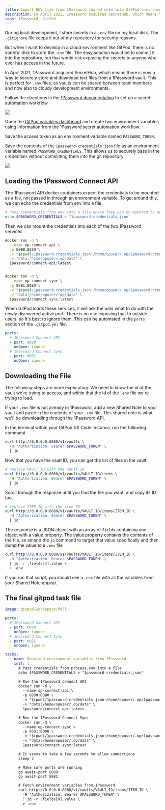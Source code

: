 ```yaml
---
title: Import ENV file from 1Password shared note into GitPod environment
description: In April 2021, 1Password acquired SecretHub, which means there is now a way to securely store and download text files from a 1Password vault. This is perfect for `.env` files, as vaults can be shared between team members and now also to cloudy development environments.
tags: 1Password, GitPod
---
```


During local development, I store secrets in a `.env` file on my local disk. The `.gitignore` file keeps it out of my repository for security reasons.

But when I want to develop in a cloud environment like GitPod, there is no stateful disk to store the `.env` file. The easy solution would be to commit it into the repository, but that would risk exposing the secrets to anyone who ever has access in the future.

In April 2021, 1Password acquired SecretHub, which means there is now a way to securely store and download text files from a 1Password vault. This is perfect for `.env` files, as vaults can be shared between team members and now also to cloudy development environments.

Follow the directions in the [1Password documentation](https://support.1password.com/connect-deploy-docker/#step-1-set-up-a-secrets-automation-workflow) to set up a secret automation workflow.

![](/images/gitpod-env-1pass_2021-10-01-20-02-52.png)

Open the [GitPod variables dashboard](https://gitpod.io/variables) and create two environment variables using information from the 1Password secret automation workflow.

Save the access token as an environment variable named `PASSWORD_TOKEN`.

Save the contents of the `1password-credentials.json` file as an environment variable named `PASSWORD_CREDENTIALS`. This allows us to securely pass in the credentials without committing them into the git repository.

![](/images/gitpod-env-1pass_2021-10-01-20-00-38.png)

## Loading the 1Password Connect API

The 1Password API docker containers expect the credentials to be mounted as a file, not passed in through an environment variable. To get around this, we can echo the credentials from env into a file.

```sh
# Pass credentials from env into a file where they can be mounted to docker
echo $PASSWORD_CREDENTIALS > "1password-credentials.json"
```

Then we can mount the credentials into each of the two 1Password services.

```sh
docker run -d \
  --name op-connect-api \
  -p 8080:8080 \
  -v "$(pwd)/1password-credentials.json:/home/opuser/.op/1password-credentials.json" \
  -v "data:/home/opuser/.op/data" \
  1password/connect-api:latest


docker run -d \
  --name op-connect-sync \
  -p 8081:8080 \
  -v "$(pwd)/1password-credentials.json:/home/opuser/.op/1password-credentials.json" \
  -v "data:/home/opuser/.op/data" \
  1password/connect-sync:latest
```

When GitPod loads these services, it will ask the user what to do with the newly discovered active port. There is no use exposing that to outside users, so it's best to ignore them. This can be automated in the `ports` section of the `.gitpod.yml` file.

```yml
ports:
  # 1Password Connect API
  - port: 8080
    onOpen: ignore
  # 1Password Connect Sync
  - port: 8081
    onOpen: ignore
```

## Downloading the File

The following steps are more exploratory. We need to know the id of the vault we're trying to access, and within that the id of the `.env` file we're trying to load.

If your `.env` file is not already in 1Password, add a new Shared Note to your vault and paste in the contents of your `.env` file. This shared note is what we'll be downloading through the 1Password API.

In the terminal within your GitPod VS Code instance, run the following command

```sh
curl http://0.0.0.0:8080/v1/vaults \
  -H "Authorization: Bearer $PASSWORD_TOKEN" \
  | jq
```

Now that you have the vault ID, you can get the list of files in the vault.

```sh
# replace VAULT_ID with the vault ID
curl http://0.0.0.0:8080/v1/vaults/VAULT_ID/items \
  -H "Authorization: Bearer $PASSWORD_TOKEN" \
  | jq
```

Scroll through the response until you find the file you want, and copy its ID too.

```sh
# replace ITEM_ID with the item ID
curl http://0.0.0.0:8080/v1/vaults/VAULT_ID/items/ITEM_ID \
  -H "Authorization: Bearer $PASSWORD_TOKEN" \
  | jq
```

The response is a JSON object with an array of `fields` containing one object with a value property. The value property contains the contents of the file, so amend the `jq` command to target that value specifically and then dump the value to a `.env` file

```sh
curl http://0.0.0.0:8080/v1/vaults/VAULT_ID/items/ITEM_ID \
  -H "Authorization: Bearer $PASSWORD_TOKEN" \
  | jq -r .fields[0].value \
  > .env
```

If you run that script, you should see a `.env` file with all the variables from your Shared Note appear.

## The final gitpod task file

```yml
image: gitpod/workspace-full

ports:
  # 1Password Connect API
  - port: 8080
    onOpen: ignore
  # 1Password Connect Sync
  - port: 8081
    onOpen: ignore

tasks:
  - name: Download environment variables from 1Password
    init: |
      # Pass credentials from process.env into a file
      echo $PASSWORD_CREDENTIALS > "1password-credentials.json"

      # Run the 1Password Connect API
      docker run -d \
        --name op-connect-api \
        -p 8080:8080 \
        -v "$(pwd)/1password-credentials.json:/home/opuser/.op/1password-credentials.json" \
        -v "data:/home/opuser/.op/data" \
        1password/connect-api:latest

      # Run the 1Password Connect Sync
      docker run -d \
        --name op-connect-sync \
        -p 8081:8080 \
        -v "$(pwd)/1password-credentials.json:/home/opuser/.op/1password-credentials.json" \
        -v "data:/home/opuser/.op/data" \
        1password/connect-sync:latest

      # It seems to take a few seconds to allow connections
      sleep 3

      # Make sure ports are running
      gp await-port 8080
      gp await-port 8081

      # Fetch environment variables from 1Password
      curl http://0.0.0.0:8080/v1/vaults/VAULT_ID/items/ITEM_ID \
        -H "Authorization: Bearer $PASSWORD_TOKEN" \
        | jq -r .fields[0].value \
        > .env
```
